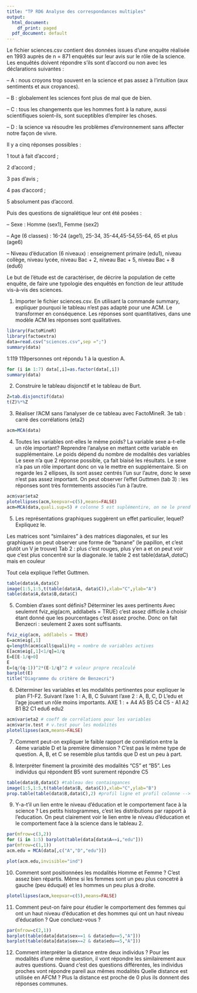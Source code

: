 ---
title: "TP RD6 Analyse des correspondances multiples"
output:
  html_document:
    df_print: paged
  pdf_document: default
---

Le fichier sciences.csv contient des données issues d’une enquête
réalisée en 1993 auprès de n = 871 enquêtés sur leur avis sur le rôle de la science. Les
enquêtés doivent répondre s’ils sont d’accord ou non avec les déclarations suivantes :

– A : nous croyons trop souvent en la science et pas assez à l’intuition (aux sentiments et
aux croyances).

– B : globalement les sciences font plus de mal que de bien.

– C : tous les changements que les hommes font à la nature, aussi scientifiques soient-ils,
sont suceptibles d’empirer les choses.

– D : la science va résoudre les problèmes d’environnement sans affecter notre façon de
vivre.

Il y a cinq réponses possibles : 

1 tout à fait d’accord ; 

2 d’accord ; 

3 pas d’avis ; 

4 pas d’accord ; 

5 absolument pas d’accord. 

Puis des questions de signalétique leur ont été posées :

– Sexe : Homme (sex1), Femme (sex2)

– Age (6 classes) : 16-24 (age1), 25-34, 35-44,45-54,55-64, 65 et plus (age6)

– Niveau d’éducation (6 niveaux) : enseignement primaire (edu1), niveau collège, niveau
lycée, niveau Bac + 2, niveau Bac + 5, niveau Bac + 8 (edu6)

Le but de l’étude est de caractériser, de décrire la population de cette enquête, de faire une
typologie des enquêtés en fonction de leur attitude vis-à-vis des sciences.

1. Importer le fichier sciences.csv. En utilisant la commande summary, expliquer pourquoi le tableau n'est pas adapté pour une ACM. Le transformer en conséquence.
Les réponses sont quantitatives, dans une modèle ACM les réponses sont qualitatives.
```{r eval=FALSE}
library(FactoMineR)
library(factoextra)
data=read.csv("sciences.csv",sep =";")
summary(data)
```

1:119  119personnes ont répondu 1 à la question A.
```{r eval=FALSE}
for (i in 1:7) data[,i]=as.factor(data[,i])
summary(data)
```

2. Construire le tableau disjonctif et le tableau de Burt.

```{r eval=FALSE}
Z=tab.disjonctif(data)
t(Z)%*%Z
```

3. Réaliser l'ACM sans l'analyser de ce tableau avec FactoMineR. 
3e tab : carré des corrélations (eta2)

```{r eval=FALSE}
acm=MCA(data)
```
4. Toutes les variables ont-elles le même poids? La variable sexe a-t-elle un rôle important? Reprendre l'analyse en mettant cette variable en supplémentaire.
Le poids dépend du nombre de modalités des variables 
Le sexe n'a que 2 réponse possible, ça fait biaisé les résultats. Le sexe n'a pas un rôle important donc on va le mettre en supplémentaire.
Si on regarde les 2 ellipses, ils sont assez centrés l'un sur l'autre, donc le sexe n'est pas assez important.
On peut observer l'effet Guttmen (tab 3) : les réponses sont très formtements associés l'un à l'autre.

```{r eval=FALSE}
acm$var$eta2
plotellipses(acm,keepvar=c(5),means=FALSE)
acm=MCA(data,quali.sup=5) # colonne 5 est suplémentire, on ne le prend pas en compte mais on la représente quand même
```
5. Les représentations graphiques suggèrent un effet particulier, lequel? Expliquez le.

Les matrices sont "similaires" à des matrices diagonales, et sur les graphiques on peut observer une forme de "banane" (le papillon, et c'est plutôt un V je trouve) 
Tab 2 : plus c'est rouges, plus y'en a et on peut  voir que c'est plus concentré sur la diagonale.
le table 2 est table(data$A,data$C) mais en couleur 

Tout cela explique l'effet Guttmen.

```{r eval=FALSE}
table(data$A,data$C)
image(1:5,1:5,t(table(data$A, data$C)),xlab="C",ylab="A")
table(data$A,data$B,data$C)
```

5. Combien d'axes sont définis? Déterminer les axes pertinents
Avec seulemnt fviz_eig(acm, addlabels = TRUE) c'est assez difficile à choisir étant donné que les pourcentages c'est assez proche.
Donc on fait Benzecri : seulement 2 axes sont suffisants.

```{r eval=FALSE}
fviz_eig(acm, addlabels = TRUE)
E=acm$eig[,1]
q=length(acm$call$quali)#q = nombre de variables actives
E[acm$eig[,1]<1/q]=1/q
E=E[E-1/q>0]
E
E=(q/(q-1))^2*(E-1/q)^2 # valeur propre recalculé
barplot(E)
title("Diagramme du critère de Benzecri")
```
6. Déterminer les variables et les modalités pertinentes pour expliquer le plan F1-F2.
Suivant l'axe 1 : A, B, C
Suivant l'axe 2 : A, B, C, D
L'edu et l'age jouent un rôle moins importants.
AXE 1 : + A4 A5 B5 C4 C5
        - A1 A2 B1 B2 C1 edu6 edu2

```{r eval=FALSE}
acm$var$eta2 # coeff de corrélations pour les variables
acm$var$v.test # v.test pour les modalités
plotellipses(acm,means=FALSE)
```
7. Comment peut-on expliquer le faible rapport de corrélation entre la 4ème variable D et la première dimension ? 
C'est pas le même type de question.
A, B, et C se resemble plus tantdis que D est un peu à part.

8. Interpréter finement la proximité des modalités "C5" et "B5".
Les individus qui répondent B5 vont surement répondre C5 
```{r eval=FALSE}
table(data$B,data$C) #tableau des containgances
image(1:5,1:5,t(table(data$B, data$C)),xlab="C",ylab="B")
prop.table(table(data$B,data$C),2) #profil ligne et profil colonne --> surreprésentation de B5 et C5 (très forte proportion)
```

9. Y-a-t’il un lien entre le niveau d’éducation et le comportement face à la science ?
Les petits histogrammes, c'est les distributions par rapport à l'education.
On peut clairement voir le lien entre le niveau d’éducation et le comportement face à la science dans le tableau 2.

```{r eval=FALSE}
par(mfrow=c(3,2))
for (i in 1:5) barplot(table(data[data$A==i,"edu"]))
par(mfrow=c(1,1))
acm.edu = MCA(data[,c("A","D","edu")])

plot(acm.edu,invisible="ind")

```
10. Comment sont positionnées les modalités Homme et Femme ?
C'est assez bien répartis. Même si les femmes sont un peu plus concetré à gauche (peu éduqué) et les hommes un peu plus à droite.
```{r eval=FALSE}
plotellipses(acm,keepvar=c(5),means=FALSE)
```
11. Comment peut-on faire pour étudier le comportement des femmes qui ont un haut niveau
d’éducation et des hommes qui ont un haut niveau d’éducation ? Que concluez-vous ?
```{r eval=FALSE}
par(mfrow=c(2,1))
barplot(table(data[data$sex==1 & data$edu==5,"A"]))
barplot(table(data[data$sex==2 & data$edu==5,"A"]))

```
12. Comment interpréter la distance entre deux individus ? Pour les modalités d'une même question, il vont répondre les similairement aux autres questions. Quand c'est des questions différentes, les individus proches vont répondre pareil aux mêmes modalités
Quelle distance est utilisée en AFCM ? Plus la distance est proche de 0 plus ils donnent des réponses communes.


